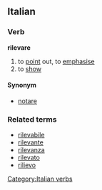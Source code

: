 ==Italian==
===Verb===
[[Category:Italian verbs]]
'''rilevare'''

# to [[point]] out, to [[emphasise]]
# to [[show]]

====Synonym====
*[[notare]]

===Related terms===
*[[rilevabile]]
*[[rilevante]]
*[[rilevanza]]
*[[rilevato]]
*[[rilievo]]